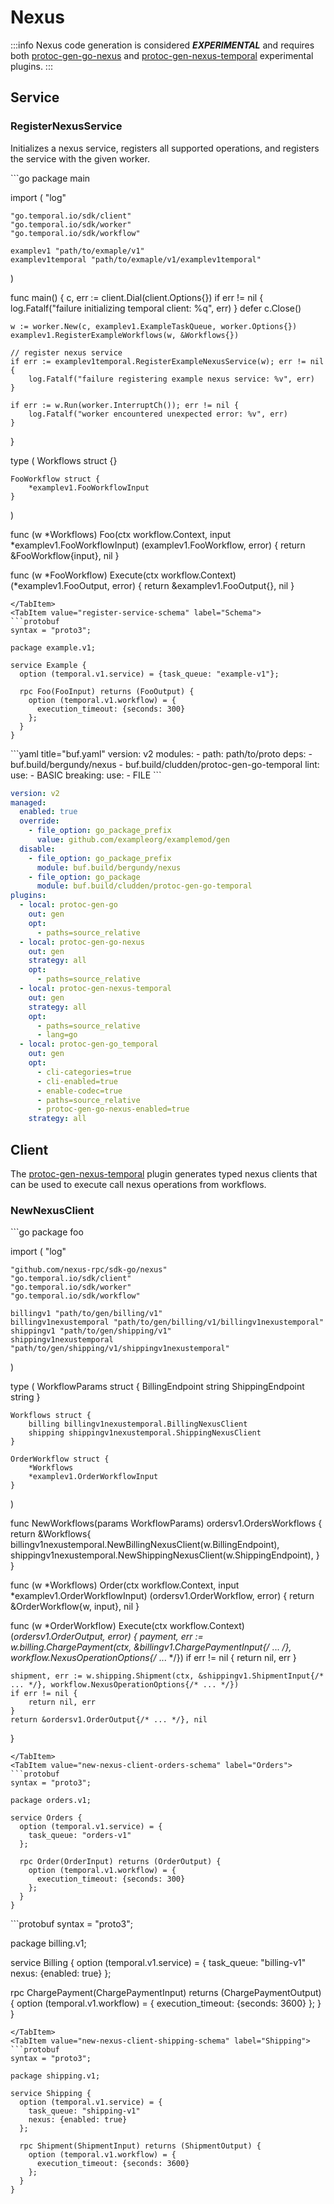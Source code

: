 
# Nexus

:::info
Nexus code generation is considered <b><i>EXPERIMENTAL</i></b> and requires both [protoc-gen-go-nexus](https://github.com/bergundy/protoc-gen-go-nexus) and [protoc-gen-nexus-temporal](https://github.com/bergundy/protoc-gen-go-nexus-temporal) experimental plugins.
:::

## Service

### RegisterNexusService

Initializes a nexus service, registers all supported operations, and registers the service with the given worker.

<Tabs>
<TabItem value="register-service-go" label="Go">
```go
package main

import (
    "log"

    "go.temporal.io/sdk/client"
    "go.temporal.io/sdk/worker"
    "go.temporal.io/sdk/workflow"

    examplev1 "path/to/exmaple/v1"
    examplev1temporal "path/to/exmaple/v1/examplev1temporal"
)

func main() {
    c, err := client.Dial(client.Options{})
    if err != nil {
        log.Fatalf("failure initializing temporal client: %q", err)
    }
    defer c.Close()

    w := worker.New(c, examplev1.ExampleTaskQueue, worker.Options{})
    examplev1.RegisterExampleWorkflows(w, &Workflows{})

    // register nexus service
    if err := examplev1temporal.RegisterExampleNexusService(w); err != nil {
        log.Fatalf("failure registering example nexus service: %v", err)
    }
    
    if err := w.Run(worker.InterruptCh()); err != nil {
        log.Fatalf("worker encountered unexpected error: %v", err)
    }
}

type (
    Workflows struct {}

    FooWorkflow struct {
        *examplev1.FooWorkflowInput
    }
)

func (w *Workflows) Foo(ctx workflow.Context, input *examplev1.FooWorkflowInput) (examplev1.FooWorkflow, error) {
    return &FooWorkflow{input}, nil
}

func (w *FooWorkflow) Execute(ctx workflow.Context) (*examplev1.FooOutput, error) {
    return &examplev1.FooOutput{}, nil
}
```
</TabItem>
<TabItem value="register-service-schema" label="Schema">
```protobuf
syntax = "proto3";

package example.v1;

service Example {
  option (temporal.v1.service) = {task_queue: "example-v1"};

  rpc Foo(FooInput) returns (FooOutput) {
    option (temporal.v1.workflow) = {
      execution_timeout: {seconds: 300}
    };
  }
}
```
</TabItem>
<TabItem value="register-service-buf-config" label="Buf">
```yaml title="buf.yaml"
version: v2
modules:
  - path: path/to/proto
deps:
  - buf.build/bergundy/nexus
  - buf.build/cludden/protoc-gen-go-temporal
lint:
  use:
    - BASIC
breaking:
  use:
    - FILE
```

```yaml title="buf.gen.yaml"
version: v2
managed:
  enabled: true
  override:
    - file_option: go_package_prefix
      value: github.com/exampleorg/examplemod/gen
  disable:
    - file_option: go_package_prefix
      module: buf.build/bergundy/nexus
    - file_option: go_package
      module: buf.build/cludden/protoc-gen-go-temporal
plugins:
  - local: protoc-gen-go
    out: gen
    opt:
      - paths=source_relative
  - local: protoc-gen-go-nexus
    out: gen
    strategy: all
    opt:
      - paths=source_relative
  - local: protoc-gen-nexus-temporal
    out: gen
    strategy: all
    opt:
      - paths=source_relative
      - lang=go
  - local: protoc-gen-go_temporal
    out: gen
    opt:
      - cli-categories=true
      - cli-enabled=true
      - enable-codec=true
      - paths=source_relative
      - protoc-gen-go-nexus-enabled=true
    strategy: all
```
</TabItem>
</Tabs>

## Client

The [protoc-gen-nexus-temporal](https://github.com/bergundy/protoc-gen-go-nexus-temporal) plugin generates typed nexus clients that can be used to execute call nexus operations from workflows.

### NewNexusClient

<Tabs>
<TabItem value="new-nexus-client-go" label="Go">
```go
package foo

import (
    "log"

    "github.com/nexus-rpc/sdk-go/nexus"
    "go.temporal.io/sdk/client"
    "go.temporal.io/sdk/worker"
    "go.temporal.io/sdk/workflow"

    billingv1 "path/to/gen/billing/v1"
    billingv1nexustemporal "path/to/gen/billing/v1/billingv1nexustemporal"
    shippingv1 "path/to/gen/shipping/v1"
    shippingv1nexustemporal "path/to/gen/shipping/v1/shippingv1nexustemporal"
)

type (
    WorkflowParams struct {
        BillingEndpoint string
        ShippingEndpoint string
    }

    Workflows struct {
        billing billingv1nexustemporal.BillingNexusClient
        shipping shippingv1nexustemporal.ShippingNexusClient
    }

    OrderWorkflow struct {
        *Workflows
        *examplev1.OrderWorkflowInput
    }
)

func NewWorkflows(params WorkflowParams) ordersv1.OrdersWorkflows {
    return &Workflows{
        billingv1nexustemporal.NewBillingNexusClient(w.BillingEndpoint), 
        shippingv1nexustemporal.NewShippingNexusClient(w.ShippingEndpoint),
    }
}

func (w *Workflows) Order(ctx workflow.Context, input *examplev1.OrderWorkflowInput) (ordersv1.OrderWorkflow, error) {
    return &OrderWorkflow{w, input}, nil
}

func (w *OrderWorkflow) Execute(ctx workflow.Context) (*ordersv1.OrderOutput, error) {
    payment, err := w.billing.ChargePayment(ctx, &billingv1.ChargePaymentInput{/* ... */}, workflow.NexusOperationOptions{/* ... */})
    if err != nil {
        return nil, err
    }

    shipment, err := w.shipping.Shipment(ctx, &shippingv1.ShipmentInput{/* ... */}, workflow.NexusOperationOptions{/* ... */})
    if err != nil {
        return nil, err
    }
    return &ordersv1.OrderOutput{/* ... */}, nil
}
```
</TabItem>
<TabItem value="new-nexus-client-orders-schema" label="Orders">
```protobuf
syntax = "proto3";

package orders.v1;

service Orders {
  option (temporal.v1.service) = {
    task_queue: "orders-v1"
  };

  rpc Order(OrderInput) returns (OrderOutput) {
    option (temporal.v1.workflow) = {
      execution_timeout: {seconds: 300}
    };
  }
}
```
</TabItem>
<TabItem value="new-nexus-client-billing-schema" label="Billing">
```protobuf
syntax = "proto3";

package billing.v1;

service Billing {
  option (temporal.v1.service) = {
    task_queue: "billing-v1"
    nexus: {enabled: true}
  };

  rpc ChargePayment(ChargePaymentInput) returns (ChargePaymentOutput) {
    option (temporal.v1.workflow) = {
      execution_timeout: {seconds: 3600}
    };
  }
}
```
</TabItem>
<TabItem value="new-nexus-client-shipping-schema" label="Shipping">
```protobuf
syntax = "proto3";

package shipping.v1;

service Shipping {
  option (temporal.v1.service) = {
    task_queue: "shipping-v1"
    nexus: {enabled: true}
  };

  rpc Shipment(ShipmentInput) returns (ShipmentOutput) {
    option (temporal.v1.workflow) = {
      execution_timeout: {seconds: 3600}
    };
  }
}
```
</TabItem>
</Tabs>
